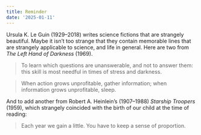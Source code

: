 ```yaml
---
title: Reminder
date: '2025-01-11'
---
```


Ursula K. Le Guin (1929--2018) writes science fictions that are strangely beautiful. Maybe it isn't too strange that they contain memorable lines that are strangely applicable to science, and life in general. Here are two from *The Left Hand of Darkness* (1969).

> To learn which questions are unanswerable, and not to answer them: this skill is most needful in times of stress and darkness.

> When action grows unprofitable, gather information; when information grows unprofitable, sleep.

And to add another from Robert A. Heinlein's (1907--1988) *Starship Troopers* (1959), which strangely coincided with the birth of our child at the time of reading:

> Each year we gain a little. You have to keep a sense of proportion.